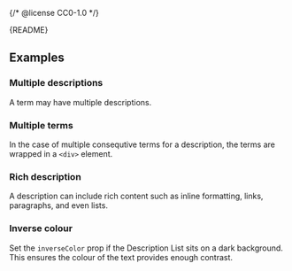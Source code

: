 {/* @license CC0-1.0 */}


<Meta of={DescriptionListStories} />

<Markdown>{README}</Markdown>

<Primary />

<Controls />

## Examples

### Multiple descriptions

A term may have multiple descriptions.

<Canvas of={DescriptionListStories.MultipleDescriptions} />

### Multiple terms

In the case of multiple consequtive terms for a description, the terms are wrapped in a `<div>` element.

<Canvas of={DescriptionListStories.MultipleTerms} />

### Rich description

A description can include rich content such as inline formatting, links, paragraphs, and even lists.

<Canvas of={DescriptionListStories.RichDescription} />

### Inverse colour

Set the `inverseColor` prop if the Description List sits on a dark background.
This ensures the colour of the text provides enough contrast.

<Canvas of={DescriptionListStories.InverseColour} />
